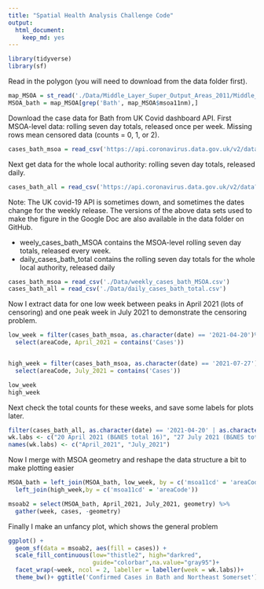 ```yaml
---
title: "Spatial Health Analysis Challenge Code"
output:
  html_document: 
    keep_md: yes
---
```


```r
library(tidyverse)
library(sf)
```


Read in the polygon (you will need to download from the data folder first).
```r
map_MSOA = st_read('./Data/Middle_Layer_Super_Output_Areas_2011/Middle_Layer_Super_Output_Areas_2011.shp')
MSOA_bath = map_MSOA[grep('Bath', map_MSOA$msoa11nm),]
```

Download the case data for Bath from UK Covid dashboard API.
First MSOA-level data:  rolling seven day totals, released once per week.
Missing rows mean censored data (counts = 0, 1, or 2).
 
```r
cases_bath_msoa = read_csv('https://api.coronavirus.data.gov.uk/v2/data?areaType=msoa&areaCode=E06000022&metric=newCasesBySpecimenDateRollingSum&format=csv')
```

Next get data for the whole local authority: rolling seven day totals, released daily.
```r
cases_bath_all = read_csv('https://api.coronavirus.data.gov.uk/v2/data?areaType=utla&areaCode=E06000022&metric=newCasesBySpecimenDateRollingSum&format=csv')
```
Note: The UK covid-19 API is sometimes down, and sometimes the dates change for the weekly release. The versions of the above data sets used to make the figure in the Google Doc are also available in the data folder on GitHub. 
  
  * weely_cases_bath_MSOA contains the MSOA-level rolling seven day totals, released every week.
  * daily_cases_bath_total contains the rolling seven day totals for the whole local authority, released daily
  
```r
cases_bath_msoa = read_csv('./Data/weekly_cases_bath_MSOA.csv')
cases_bath_all = read_csv('./Data/daily_cases_bath_total.csv')
```

 
Now I extract data for one low week between peaks in April 2021 (lots of censoring)
and one peak week in July 2021 to demonstrate the censoring problem.
```r
low_week = filter(cases_bath_msoa, as.character(date) == '2021-04-20')%>%
  select(areaCode, April_2021 = contains('Cases'))


high_week = filter(cases_bath_msoa, as.character(date) == '2021-07-27')%>%
  select(areaCode, July_2021 = contains('Cases'))

low_week
high_week
```  



Next check the total counts for these weeks, and save some labels for plots later.
```r
filter(cases_bath_all, as.character(date) == '2021-04-20' | as.character(date) ==  '2021-07-27')
wk.labs <- c("20 April 2021 (B&NES total 16)", "27 July 2021 (B&NES total 634)")
names(wk.labs) <- c("April_2021", "July_2021")
```

Now I merge with MSOA geometry and reshape the data structure a bit to make plotting easier
```r
MSOA_bath = left_join(MSOA_bath, low_week, by = c('msoa11cd' = 'areaCode'))%>%
  left_join(high_week,by = c('msoa11cd' = 'areaCode'))

msoab2 = select(MSOA_bath, April_2021, July_2021, geometry) %>% 
  gather(week, cases, -geometry)
```

Finally I make an unfancy plot, which shows the general problem 

```r
ggplot() + 
  geom_sf(data = msoab2, aes(fill = cases)) + 
  scale_fill_continuous(low="thistle2", high="darkred",
                        guide="colorbar",na.value="gray95")+
  facet_wrap(~week, ncol = 2, labeller = labeller(week = wk.labs))+
  theme_bw()+ ggtitle('Confirmed Cases in Bath and Northeast Somerset')
```
